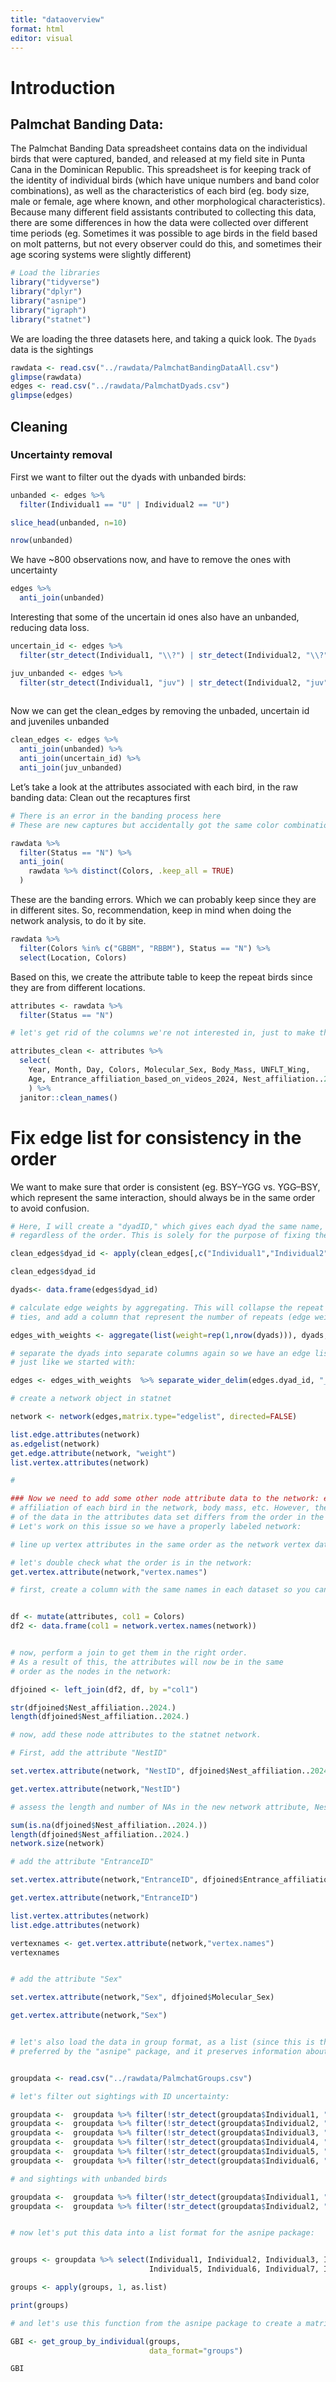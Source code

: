 ```yaml
---
title: "dataoverview"
format: html
editor: visual
---
```


# Introduction

## Palmchat Banding Data:

The Palmchat Banding Data spreadsheet contains data on the individual birds that were captured, banded, and released at my field site in Punta Cana in the Dominican Republic. This spreadsheet is for keeping track of the identity of individual birds (which have unique numbers and band color combinations), as well as the characteristics of each bird (eg. body size, male or female, age where known, and other morphological characteristics). Because many different field assistants contributed to collecting this data, there are some differences in how the data were collected over different time periods (eg. Sometimes it was possible to age birds in the field based on molt patterns, but not every observer could do this, and sometimes their age scoring systems were slightly different)

```r
# Load the libraries
library("tidyverse")
library("dplyr")
library("asnipe")
library("igraph")
library("statnet")

```

We are loading the three datasets here, and taking a quick look. The `Dyads` data is the sightings

```r
rawdata <- read.csv("../rawdata/PalmchatBandingDataAll.csv")
glimpse(rawdata)
edges <- read.csv("../rawdata/PalmchatDyads.csv")
glimpse(edges)
```

## Cleaning

### Uncertainty removal

First we want to filter out the dyads with unbanded birds:
```r
unbanded <- edges %>% 
  filter(Individual1 == "U" | Individual2 == "U")

slice_head(unbanded, n=10)  

nrow(unbanded)
```

We have ~800 observations now, and have to remove the ones with uncertainty

```r
edges %>% 
  anti_join(unbanded)
```

Interesting that some of the uncertain id ones also have an unbanded, reducing data loss. 
```r
uncertain_id <- edges %>% 
  filter(str_detect(Individual1, "\\?") | str_detect(Individual2, "\\?"))
```



```r

juv_unbanded <- edges %>% 
  filter(str_detect(Individual1, "juv") | str_detect(Individual2, "juv"))
  
```


Now we can get the clean_edges by removing the unbaded, uncertain id and juveniles unbanded

```r

clean_edges <- edges %>% 
  anti_join(unbanded) %>% 
  anti_join(uncertain_id) %>% 
  anti_join(juv_unbanded)
```


Let's take a look at the attributes associated with each bird, in the raw banding data:
Clean out the recaptures first
```r
# There is an error in the banding process here
# These are new captures but accidentally got the same color combination as a previous new bird

rawdata %>% 
  filter(Status == "N") %>% 
  anti_join(
    rawdata %>% distinct(Colors, .keep_all = TRUE) 
  )

```
These are the banding errors. Which we can probably keep since they are in different sites. So, recommendation, keep in mind when doing the network analysis, to do it by site.
```r
rawdata %>% 
  filter(Colors %in% c("GBBM", "RBBM"), Status == "N") %>% 
  select(Location, Colors)
```
Based on this, we create the attribute table to keep the repeat birds since they are from different locations. 

```r
attributes <- rawdata %>% 
  filter(Status == "N")
```


```r

# let's get rid of the columns we're not interested in, just to make things tidier:

attributes_clean <- attributes %>% 
  select(
    Year, Month, Day, Colors, Molecular_Sex, Body_Mass, UNFLT_Wing, 
    Age, Entrance_affiliation_based_on_videos_2024, Nest_affiliation..2024.
    ) %>% 
  janitor::clean_names()

```

# Fix edge list for consistency in the order
We want to make sure that order is consistent (eg. BSY--YGG vs. YGG--BSY, which represent the same interaction, should always be in the same order to avoid confusion. 

```r

# Here, I will create a "dyadID," which gives each dyad the same name,
# regardless of the order. This is solely for the purpose of fixing the above issue:

clean_edges$dyad_id <- apply(clean_edges[,c("Individual1","Individual2")], 1, FUN= function(x) paste(sort(x), collapse="_"))

clean_edges$dyad_id

dyads<- data.frame(edges$dyad_id)

```



```r



# calculate edge weights by aggregating. This will collapse the repeat network
# ties, and add a column that represent the number of repeats (edge weight):

edges_with_weights <- aggregate(list(weight=rep(1,nrow(dyads))), dyads, FUN=sum)

# separate the dyads into separate columns again so we have an edge list,
# just like we started with:

edges <- edges_with_weights  %>% separate_wider_delim(edges.dyad_id, "_", names = c("col1","col2"))

# create a network object in statnet

network <- network(edges,matrix.type="edgelist", directed=FALSE)

list.edge.attributes(network)
as.edgelist(network)
get.edge.attribute(network, "weight")
list.vertex.attributes(network)

# 

### Now we need to add some other node attribute data to the network: eg. the Nest
# affiliation of each bird in the network, body mass, etc. However, the order
# of the data in the attributes data set differs from the order in the network.
# Let's work on this issue so we have a properly labeled network:

# line up vertex attributes in the same order as the network vertex data in statnet:

# let's double check what the order is in the network:
get.vertex.attribute(network,"vertex.names")

# first, create a column with the same names in each dataset so you can perform a join:


df <- mutate(attributes, col1 = Colors)
df2 <- data.frame(col1 = network.vertex.names(network))


# now, perform a join to get them in the right order.
# As a result of this, the attributes will now be in the same
# order as the nodes in the network:

dfjoined <- left_join(df2, df, by ="col1")

str(dfjoined$Nest_affiliation..2024.)
length(dfjoined$Nest_affiliation..2024.)

# now, add these node attributes to the statnet network.

# First, add the attribute "NestID"

set.vertex.attribute(network, "NestID", dfjoined$Nest_affiliation..2024.)

get.vertex.attribute(network,"NestID")

# assess the length and number of NAs in the new network attribute, NestID

sum(is.na(dfjoined$Nest_affiliation..2024.))
length(dfjoined$Nest_affiliation..2024.)
network.size(network)

# add the attribute "EntranceID"

set.vertex.attribute(network,"EntranceID", dfjoined$Entrance_affiliation_based_on_videos_2024)

get.vertex.attribute(network,"EntranceID")

list.vertex.attributes(network)
list.edge.attributes(network)

vertexnames <- get.vertex.attribute(network,"vertex.names")
vertexnames


# add the attribute "Sex"

set.vertex.attribute(network,"Sex", dfjoined$Molecular_Sex)

get.vertex.attribute(network,"Sex")



```

```r
# let's also load the data in group format, as a list (since this is the input
# preferred by the "asnipe" package, and it preserves information about group interactions)


groupdata <- read.csv("../rawdata/PalmchatGroups.csv")

# let's filter out sightings with ID uncertainty:

groupdata <-  groupdata %>% filter(!str_detect(groupdata$Individual1, "\\?"))
groupdata <-  groupdata %>% filter(!str_detect(groupdata$Individual2, "\\?"))
groupdata <-  groupdata %>% filter(!str_detect(groupdata$Individual3, "\\?"))
groupdata <-  groupdata %>% filter(!str_detect(groupdata$Individual4, "\\?"))
groupdata <-  groupdata %>% filter(!str_detect(groupdata$Individual5, "\\?"))
groupdata <-  groupdata %>% filter(!str_detect(groupdata$Individual6, "\\?"))

# and sightings with unbanded birds

groupdata <-  groupdata %>% filter(!str_detect(groupdata$Individual1, "U"))
groupdata <-  groupdata %>% filter(!str_detect(groupdata$Individual2, "U"))


# now let's put this data into a list format for the asnipe package:


groups <- groupdata %>% select(Individual1, Individual2, Individual3, Individual4,
                               Individual5, Individual6, Individual7, Individual8)

groups <- apply(groups, 1, as.list)

print(groups)

# and let's use this function from the asnipe package to create a matrix:

GBI <- get_group_by_individual(groups,
                               data_format="groups")

GBI
```
